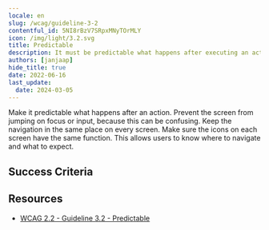 ```yaml
---
locale: en
slug: /wcag/guideline-3-2
contentful_id: 5NI8rBzV7SRpxMNyTOrMLY
icon: /img/light/3.2.svg
title: Predictable
description: It must be predictable what happens after executing an action.
authors: [janjaap]
hide_title: true
date: 2022-06-16
last_update:
  date: 2024-03-05
---
```


<Hero
  title="Predictable"
  image="/img/light/3.2.svg"
  alt="WCAG 3.2 - Logo"
  prefix="Guideline 3.2"
/>

Make it predictable what happens after an action. Prevent the screen from jumping on focus or input, because this can be confusing. Keep the navigation in the same place on every screen. Make sure the icons on each screen have the same function. This allows users to know where to navigate and what to expect.

## Success Criteria

<LinkList title="Success Criteria" isHighlighted={true}>
  <LinkListItem
    url="/en/guidelines/wcag/success-criterion-3-2-1"
    title="Success Criterion 3.2.1 - On Focus"
    label="On Focus"
    description="Ensure it is predictable what happens when you move the focus."
    image="/img/light/3.2.1.svg"
    alt="WCAG 3.2.1 - Logo"
  />
  <LinkListItem
    url="/en/guidelines/wcag/success-criterion-3-2-2"
    title="Success Criterion 3.2.2 - On Input"
    label="On Input"
    description="Ensure it is predictable what will happen when entering data."
    image="/img/light/3.2.2.svg"
    alt="WCAG 3.2.2 - Logo"
  />
  <LinkListItem
    url="/en/guidelines/wcag/success-criterion-3-2-3"
    title="Success Criterion 3.2.3 - Consistent Navigation"
    label="Consistent Navigation"
    description="Ensure navigation is in the same place on every screen."
    image="/img/light/3.2.3.svg"
    alt="WCAG 3.2.3 - Logo"
  />
  <LinkListItem
    url="/en/guidelines/wcag/success-criterion-3-2-4"
    title="Success Criterion 3.2.4 - Consistent Identification"
    label="Consistent Identification"
    description="Ensure icons have the same function on every screen."
    image="/img/light/3.2.4.svg"
    alt="WCAG 3.2.4 - Logo"
  />
  <LinkListItem
    url="/en/guidelines/wcag/success-criterion-3-2-5"
    title="Success Criterion 3.2.5 - Change on Request"
    label="Change on Request"
    description="Changes of context are initiated only by user request or a mechanism is available to turn off such changes."
    image="/img/light/3.2.5.svg"
    alt="WCAG 3.2.5 icon"
  />
</LinkList>

## Resources

- [WCAG 2.2 - Guideline 3.2 - Predictable](https://www.w3.org/TR/WCAG22/#predictable)
